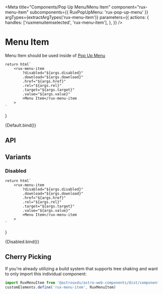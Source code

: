 
<Meta
    title="Components/Pop Up Menu/Menu Item"
    component="rux-menu-item"
    subcomponents={{ RuxPopUpMenu: 'rux-pop-up-menu' }}
    argTypes={extractArgTypes('rux-menu-item')}
    parameters={{
        actions: {
            handles: ['ruxmenuitemselected', 'rux-menu-item'],
        },
    }}
/>

# Menu Item

Menu Item should be used inside of [Pop Up Menu](?path=/docs/components-pop-up-menu--default-story)

    return html`
        <rux-menu-item
            ?disabled="${args.disabled}"
            .download="${args.download}"
            .href="${args.href}"
            .rel="${args.rel}"
            .target="${args.target}"
            .value="${args.value}"
            >Menu Item</rux-menu-item
        >
    `
}

<Canvas>
    <Story
        name="Default"
        args={{
            disabled: false,
            download: "",
            href: "",
            rel: "",
            target: "",
            value: {}
        }}
    >
        {Default.bind()}
    </Story>
</Canvas>

## API

<ArgsTable of="rux-menu-item" />

## Variants

### Disabled

    return html`
        <rux-menu-item
            ?disabled="${args.disabled}"
            .download="${args.download}"
            .href="${args.href}"
            .rel="${args.rel}"
            .target="${args.target}"
            .value="${args.value}"
            >Menu Item</rux-menu-item
        >
    `
}

<Canvas>
    <Story
        args={{
            disabled: true,
            download: "",
            href: "",
            rel: "",
            target: "",
            value: {}
        }}
        name="Disabled"
    >
        {Disabled.bind()}
    </Story>
</Canvas>

## Cherry Picking

If you're already utilizing a build system that supports tree shaking and want to only import this individual component:

```js
import RuxMenuItem from '@astrouxds/astro-web-components/dist/components/rux-menu-item'
customElements.define('rux-menu-item', RuxMenuItem)
```
